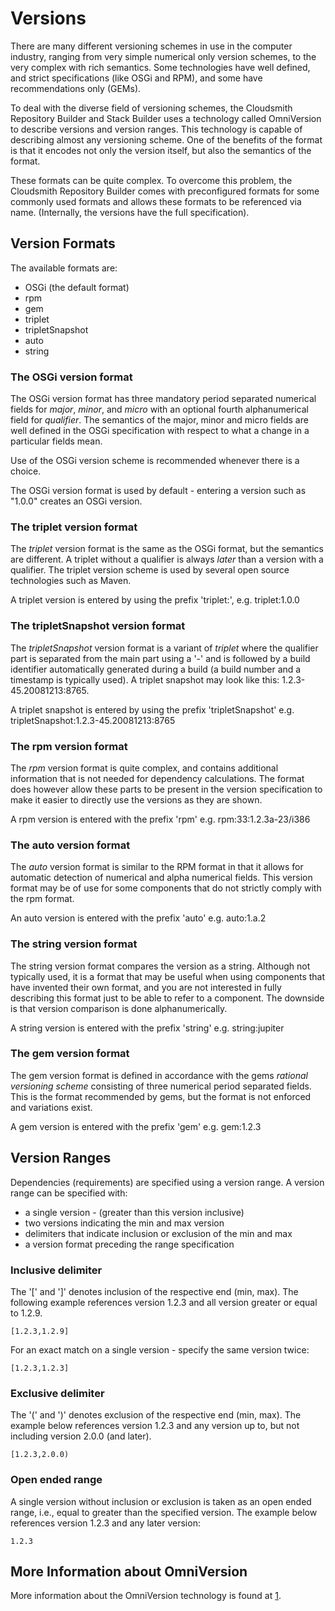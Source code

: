 =Versions=
There are many different versioning schemes in use in the computer industry, ranging from very simple numerical only version schemes, to the very complex with rich semantics. Some technologies have well defined, and strict specifications (like OSGi and RPM), and some have recommendations only (GEMs). 

To deal with the diverse field of versioning schemes, the Cloudsmith Repository Builder and Stack Builder uses a technology called OmniVersion to describe versions and version ranges. This technology is capable of describing almost any versioning scheme. One of the benefits of the format is that it encodes not only the version itself, but also the semantics of the format.

These formats can be quite complex. To overcome this problem, the Cloudsmith Repository Builder comes with preconfigured formats for some commonly used formats and allows these formats to be referenced via name. (Internally, the versions have the full specification).

==Version Formats==
The available formats are:
* OSGi (the default format)
* rpm
* gem
* triplet
* tripletSnapshot
* auto
* string

===The OSGi version format===
The OSGi version format has three mandatory period separated numerical fields for ''major'', ''minor'', and ''micro'' with an optional fourth alphanumerical field for ''qualifier''. The semantics of the major, minor and micro fields are well defined in the OSGi specification with respect to what a change in a particular fields mean.

Use of the OSGi version scheme is recommended whenever there is a choice.

The OSGi version format is used by default - entering a version such as "1.0.0" creates an OSGi version.

===The triplet version format===
The ''triplet'' version format is the same as the OSGi format, but the semantics are different. A triplet without a qualifier is always ''later'' than a version with a qualifier. The triplet version scheme is used by several open source technologies such as Maven.

A triplet version is entered by using the prefix 'triplet:', e.g. triplet:1.0.0

===The tripletSnapshot version format===
The ''tripletSnapshot'' version format is a variant of ''triplet'' where the qualifier part is separated from the main part using a '-' and is followed by a build identifier automatically generated during a build (a build number and a timestamp is typically used). A triplet snapshot may look like this: 1.2.3-45.20081213:8765.

A triplet snapshot is entered by using the prefix 'tripletSnapshot' e.g. tripletSnapshot:1.2.3-45.20081213:8765

===The rpm version format===
The ''rpm'' version format is quite complex, and contains additional information that is not needed for dependency calculations. The format does however allow these parts to be present in the version specification to make it easier to directly use the versions as they are shown.

A rpm version is entered with the prefix 'rpm' e.g. rpm:33:1.2.3a-23/i386

===The auto version format===
The ''auto'' version format is similar to the RPM format in that it allows for automatic detection of numerical and alpha numerical fields. This version format may be of use for some components that do not strictly comply with the rpm format.

An auto version is entered with the prefix 'auto' e.g. auto:1.a.2

===The string version format===
The string version format compares the version as a string. Although not typically used, it is a format that may be useful when using components that have invented their own format, and you are not interested in fully describing this format just to be able to refer to a component. The downside is that version comparison is done alphanumerically.

A string version is entered with the prefix 'string' e.g. string:jupiter

===The gem version format===
The gem version format is defined in accordance with the gems ''rational versioning scheme'' consisting of three numerical period separated fields. This is the format recommended by gems, but the format is not enforced and variations exist.

A gem version is entered with the prefix 'gem' e.g. gem:1.2.3

==Version Ranges==
Dependencies (requirements) are specified using a version range. A version range can be specified with:
* a single version - (greater than this version inclusive)
* two versions indicating the min and max version
* delimiters that indicate inclusion or exclusion of the min and max
* a version format preceding the range specification

===Inclusive delimiter===
The &apos;&#91;&apos; and &apos;&#93;&apos; denotes inclusion of the respective end (min, max). The following example references version 1.2.3 and all version greater or equal to 1.2.9.
 [1.2.3,1.2.9]
 
For an exact match on a single version - specify the same version twice:
 [1.2.3,1.2.3]

===Exclusive delimiter===
The &apos;(&apos; and &apos;)&apos; denotes exclusion of the respective end (min, max). The example below references version 1.2.3 and any version up to, but not including version 2.0.0 (and later).
 [1.2.3,2.0.0)

===Open ended range===
A single version without inclusion or exclusion is taken as an open ended range, i.e., equal to greater than the specified version. The example below references version 1.2.3 and any later version:
 1.2.3

==More Information about OmniVersion==
More information about the OmniVersion technology is found at [http://wiki.eclipse.org/Equinox/p2/Omni_Version].
 
